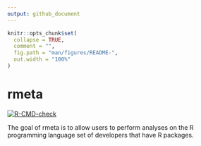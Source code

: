 ```yaml
---
output: github_document
---
```




<!-- README.md is generated from README.Rmd. Please edit that file -->

```r
knitr::opts_chunk$set(
  collapse = TRUE,
  comment = "",
  fig.path = "man/figures/README-",
  out.width = "100%"
)
```
# rmeta

<!-- badges: start -->
[![R-CMD-check](https://github.com/muschellij2/rmeta/workflows/R-CMD-check/badge.svg)](https://github.com/muschellij2/rmeta/actions)
<!-- badges: end -->

The goal of rmeta is to allow users to perform analyses on the R programming language set of developers that have R packages.
